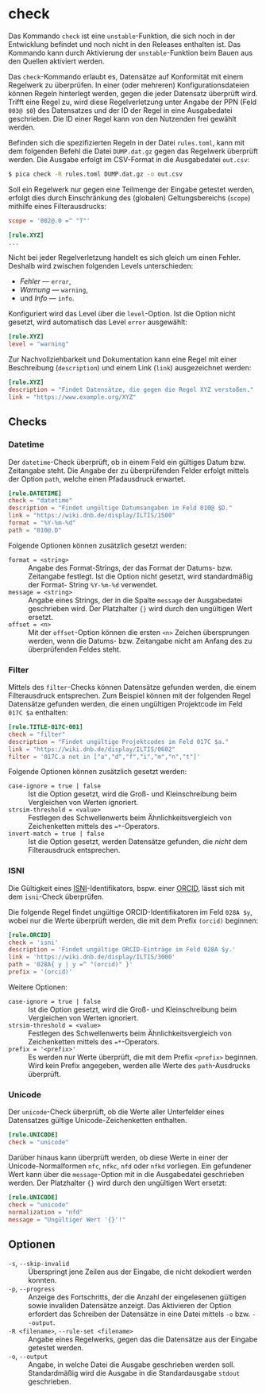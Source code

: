 # check {.unnumbered}

::: {.callout-warning}
Das Kommando `check` ist eine `unstable`-Funktion, die sich noch in der
Entwicklung befindet und noch nicht in den Releases enthalten ist. Das
Kommando kann durch Aktivierung der `unstable`-Funktion beim Bauen aus
den Quellen aktiviert werden.
:::

Das `check`-Kommando erlaubt es, Datensätze auf Konformität mit einem
Regelwerk zu überprüfen. In einer (oder mehreren) Konfigurationsdateien
können Regeln hinterlegt werden, gegen die jeder Datensatz überprüft
wird. Trifft eine Regel zu, wird diese Regelverletzung unter Angabe
der PPN (Feld `003@ $0`) des Datensatzes und der ID der Regel in eine
Ausgabedatei geschrieben. Die ID einer Regel kann von den Nutzenden
frei gewählt werden.

Befinden sich die spezifizierten Regeln in der Datei `rules.toml`, kann
mit dem folgenden Befehl die Datei `DUMP.dat.gz` gegen das Regelwerk
überprüft werden. Die Ausgabe erfolgt im CSV-Format in die Ausgabedatei
`out.csv`:

```.bash
$ pica check -R rules.toml DUMP.dat.gz -o out.csv
```

Soll ein Regelwerk nur gegen eine Teilmenge der Eingabe getestet
werden, erfolgt dies durch Einschränkung des (globalen) Geltungsbereichs
(`scope`) mithilfe eines Filterausdrucks:

```.toml
scope = '002@.0 =^ "T"'

[rule.XYZ]
...
````

Nicht bei jeder Regelverletzung handelt es sich gleich um einen Fehler.
Deshalb wird zwischen folgenden Levels unterschieden:

*  _Fehler_ --- `error`,
*  _Warnung_ --- `warning`,
* und _Info_ --- `info`.

Konfiguriert wird das Level über die `level`-Option. Ist die Option
nicht gesetzt, wird automatisch das Level `error` ausgewählt:

```.toml
[rule.XYZ]
level = "warning"
````

Zur Nachvollziehbarkeit und Dokumentation kann eine Regel mit einer
Beschreibung (`description`) und einem Link (`link`) ausgezeichnet
werden:

```.toml
[rule.XYZ]
description = "Findet Datensätze, die gegen die Regel XYZ verstoßen."
link = "https://www.example.org/XYZ"
````

## Checks


### Datetime

Der `datetime`-Check überprüft, ob in einem Feld ein gültiges Datum bzw.
Zeitangabe steht. Die Angabe der zu überprüfenden Felder erfolgt mittels
der Option `path`, welche einen Pfadausdruck erwartet.

<!-- TODO: Link zu Pfad-Spezifikation setzen. -->

```.toml
[rule.DATETIME]
check = "datetime"
description = "Findet ungültige Datumsangaben im Feld 010@ $D."
link = "https://wiki.dnb.de/display/ILTIS/1500"
format = "%Y-%m-%d"
path = "010@.D"
```

Folgende Optionen können zusätzlich gesetzt werden:

`format = <string>`
: Angabe des Format-Strings, der das Format der Datums- bzw. Zeitangabe
festlegt. Ist die Option nicht gesetzt, wird standardmäßig der Format-
String `%Y-%m-%d` verwendet.

`message = <string>`
: Angabe eines Strings, der in die Spalte `message` der Ausgabedatei
geschrieben wird. Der Platzhalter `{}` wird durch den ungültigen Wert
ersetzt.

`offset = <n>`
: Mit der `offset`-Option können die ersten `<n>` Zeichen übersprungen
werden, wenn die Datums- bzw. Zeitangabe nicht am Anfang des zu
überprüfenden Feldes steht.

### Filter

Mittels des `filter`-Checks können Datensätze gefunden werden, die einem
Filterausdruck entsprechen. Zum Beispiel können mit der folgenden Regel
Datensätze gefunden werden, die einen ungültigen Projektcode im Feld
`017C $a` enthalten:

```.toml
[rule.TITLE-017C-001]
check = "filter"
description = "Findet ungültige Projektcodes im Feld 017C $a."
link = "https://wiki.dnb.de/display/ILTIS/0602"
filter = '017C.a not in ["a","d","f","i","m","n","t"]'
```

Folgende Optionen können zusätzlich gesetzt werden:

`case-ignore = true | false`
: Ist die Option gesetzt, wird die Groß- und Kleinschreibung beim
Vergleichen von Werten ignoriert.

`strsim-threshold = <value>`
: Festlegen des Schwellenwerts beim Ähnlichkeitsvergleich von
Zeichenketten mittels des `=*`-Operators.

`invert-match = true | false`
: Ist die Option gesetzt, werden Datensätze gefunden, die *nicht* dem
Filterausdruck entsprechen.


### ISNI

Die Gültigkeit eines [ISNI]-Identifikators, bspw. einer [ORCID], lässt
sich mit dem `isni`-Check überprüfen.

Die folgende Regel findet ungültige ORCID-Identifikatoren im Feld `028A
$y`, wobei nur die Werte überprüft werden, die mit dem Prefix `(orcid)`
beginnen:

```.toml
[rule.ORCID]
check = 'isni'
description = 'Findet ungültige ORCID-Einträge im Feld 028A $y.'
link = 'https://wiki.dnb.de/display/ILTIS/3000'
path = '028A{ y | y =^ "(orcid)" }'
prefix = '(orcid)'
```

Weitere Optionen:

`case-ignore = true | false`
: Ist die Option gesetzt, wird die Groß- und Kleinschreibung beim
Vergleichen von Werten ignoriert.

`strsim-threshold = <value>`
: Festlegen des Schwellenwerts beim Ähnlichkeitsvergleich von
Zeichenketten mittels des `=*`-Operators.

`prefix = '<prefix>'`
: Es werden nur Werte überprüft, die mit dem Prefix `<prefix>` beginnen.
Wird kein Prefix angegeben, werden alle Werte des `path`-Ausdrucks
überprüft.


### Unicode

Der `unicode`-Check überprüft, ob die Werte aller Unterfelder eines
Datensatzes gültige Unicode-Zeichenketten enthalten.

```.toml
[rule.UNICODE]
check = "unicode"
```

Darüber hinaus kann überprüft werden, ob diese Werte in einer der
Unicode-Normalformen `nfc`, `nfkc`, `nfd` oder `nfkd` vorliegen. Ein
gefundener Wert kann über die `message`-Option mit in die Ausgabedatei
geschrieben werden. Der Platzhalter `{}` wird durch den ungültigen Wert
ersetzt:

```.toml
[rule.UNICODE]
check = "unicode"
normalization = "nfd"
message = "Ungültiger Wert '{}'!"
```

## Optionen

`-s`, `--skip-invalid`
: Überspringt jene Zeilen aus der Eingabe, die nicht dekodiert werden
konnten.

`-p`, `--progress`
: Anzeige des Fortschritts, der die Anzahl der eingelesenen gültigen
sowie invaliden Datensätze anzeigt. Das Aktivieren der Option erfordert
das Schreiben der Datensätze in eine Datei mittels `-o` bzw. `--output`.

`-R <filename>`, `--rule-set <filename>`
: Angabe eines Regelwerks, gegen das die Datensätze aus der Eingabe
getestet werden.

`-o`, `--output`
: Angabe, in welche Datei die Ausgabe geschrieben werden soll.
Standardmäßig wird die Ausgabe in die Standardausgabe `stdout`
geschrieben.

[ISNI]: https://de.wikipedia.org/wiki/International_Standard_Name_Identifier
[ORCID]: https://de.wikipedia.org/wiki/ORCID
